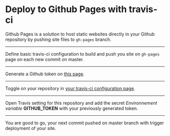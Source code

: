 # Deploy to Github Pages with travis-ci

Github Pages is a solution to host static websites directly in your Github repository by pushing site files to `gh-pages` branch.

---

Define basic travis-ci configuration to build and push you site on `gh-pages` page on each new commit on master.

<File
  path=".travis.yml"
  content="https://gist.githubusercontent.com/Slashgear/a52090c90e672e129d1bf8957785d34f/raw/5ede57769a21084748784da3749ee4cadef5cd0a/.travis-ci.yml"
/>

---

Generate a Github token on [this page](https://github.com/settings/tokens/new).

---

Toggle on your repository in [your travis-ci configuration page](https://travis-ci.org/account/repositories).

---

Open Travis setting for this repository and add the secret _Environnement variable_ **GITHUB_TOKEN** with your previously generated token.

---

You are good to go, your next commit pushed on master branch with trigger deployment of your site.
